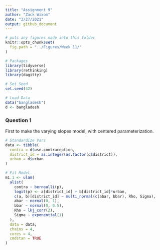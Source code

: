 ```yaml
---
title: "Assignment 9"
author: "Zack Wixom"
date: "3/27/2021"
output: github_document
---
```


```r
# puts any figures made into this folder
knitr::opts_chunk$set(
  fig.path = "../Figures/Week 11/"
)
```

```r
# Packages
library(tidyverse)
library(rethinking)
library(dagitty)

# Set Seed
set.seed(42)

# Load Data
data("bangladesh")
d <- bangladesh

```

### Question 1

First to make the varying slopes model, with centered parameterization.

```r
# Standardize Vars
data <- tibble(
  contra = d$use.contraception,
  district_id = as.integer(as.factor(d$district)),
  urban = d$urban
)

# Fit Model
m1.1 <- ulam(
  alist(
    contra ~ bernoulli(p),
    logit(p) <- a[district_id] + b[district_id]*urban,
    c(a, b)[district_id] ~ multi_normal(c(abar, bbar), Rho, Sigma),
    abar ~ normal(0, 1),
    bbar ~ normal(0, 0.5),
    Rho ~ lkj_corr(2),
    Sigma ~ exponential(1)
  ),
  data = data,
  chains = 4,
  cores = 4,
  cmdstan = TRUE
)

```





